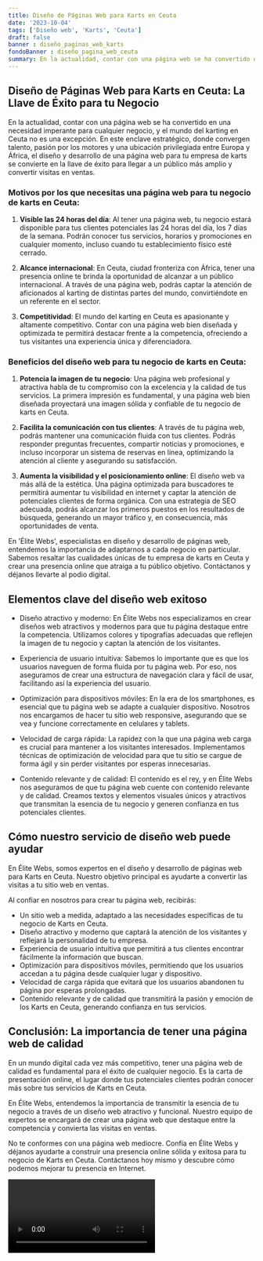 ```yaml
---
title: Diseño de Páginas Web para Karts en Ceuta
date: '2023-10-04'
tags: ['Diseño web', 'Karts', 'Ceuta']
draft: false
banner : diseño_paginas_web_karts
fondoBanner : diseño_pagina_web_ceuta
summary: En la actualidad, contar con una página web se ha convertido en una necesidad imperante para cualquier negocio, y el mundo del karting en Ceuta no es una excepción. En este enclave estratégico, donde convergen talento, pasión por los motores y una ubicación privilegiada entre Europa y África, el diseño y desarrollo de una página web para tu empresa de karts se convierte en la llave de éxito para llegar a un público más amplio y convertir visitas en ventas.
---
```


## Diseño de Páginas Web para Karts en Ceuta: La Llave de Éxito para tu Negocio

En la actualidad, contar con una página web se ha convertido en una necesidad imperante para cualquier negocio, y el mundo del karting en Ceuta no es una excepción. En este enclave estratégico, donde convergen talento, pasión por los motores y una ubicación privilegiada entre Europa y África, el diseño y desarrollo de una página web para tu empresa de karts se convierte en la llave de éxito para llegar a un público más amplio y convertir visitas en ventas.

### Motivos por los que necesitas una página web para tu negocio de karts en Ceuta:

1. **Visible las 24 horas del día**: Al tener una página web, tu negocio estará disponible para tus clientes potenciales las 24 horas del día, los 7 días de la semana. Podrán conocer tus servicios, horarios y promociones en cualquier momento, incluso cuando tu establecimiento físico esté cerrado.

2. **Alcance internacional**: En Ceuta, ciudad fronteriza con África, tener una presencia online te brinda la oportunidad de alcanzar a un público internacional. A través de una página web, podrás captar la atención de aficionados al karting de distintas partes del mundo, convirtiéndote en un referente en el sector.

3. **Competitividad**: El mundo del karting en Ceuta es apasionante y altamente competitivo. Contar con una página web bien diseñada y optimizada te permitirá destacar frente a la competencia, ofreciendo a tus visitantes una experiencia única y diferenciadora.

### Beneficios del diseño web para tu negocio de karts en Ceuta:

1. **Potencia la imagen de tu negocio**: Una página web profesional y atractiva habla de tu compromiso con la excelencia y la calidad de tus servicios. La primera impresión es fundamental, y una página web bien diseñada proyectará una imagen sólida y confiable de tu negocio de karts en Ceuta.

2. **Facilita la comunicación con tus clientes**: A través de tu página web, podrás mantener una comunicación fluida con tus clientes. Podrás responder preguntas frecuentes, compartir noticias y promociones, e incluso incorporar un sistema de reservas en línea, optimizando la atención al cliente y asegurando su satisfacción.

3. **Aumenta la visibilidad y el posicionamiento online**: El diseño web va más allá de la estética. Una página optimizada para buscadores te permitirá aumentar tu visibilidad en internet y captar la atención de potenciales clientes de forma orgánica. Con una estrategia de SEO adecuada, podrás alcanzar los primeros puestos en los resultados de búsqueda, generando un mayor tráfico y, en consecuencia, más oportunidades de venta.

En 'Élite Webs', especialistas en diseño y desarrollo de páginas web, entendemos la importancia de adaptarnos a cada negocio en particular. Sabemos resaltar las cualidades únicas de tu empresa de karts en Ceuta y crear una presencia online que atraiga a tu público objetivo. Contáctanos y déjanos llevarte al podio digital.

<GifSeo />

<Cta />

## Elementos clave del diseño web exitoso

- Diseño atractivo y moderno: En Élite Webs nos especializamos en crear diseños web atractivos y modernos para que tu página destaque entre la competencia. Utilizamos colores y tipografías adecuadas que reflejen la imagen de tu negocio y captan la atención de los visitantes.

- Experiencia de usuario intuitiva: Sabemos lo importante que es que los usuarios naveguen de forma fluida por tu página web. Por eso, nos aseguramos de crear una estructura de navegación clara y fácil de usar, facilitando así la experiencia del usuario.

- Optimización para dispositivos móviles: En la era de los smartphones, es esencial que tu página web se adapte a cualquier dispositivo. Nosotros nos encargamos de hacer tu sitio web responsive, asegurando que se vea y funcione correctamente en celulares y tablets.

- Velocidad de carga rápida: La rapidez con la que una página web carga es crucial para mantener a los visitantes interesados. Implementamos técnicas de optimización de velocidad para que tu sitio se cargue de forma ágil y sin perder visitantes por esperas innecesarias.

- Contenido relevante y de calidad: El contenido es el rey, y en Élite Webs nos aseguramos de que tu página web cuente con contenido relevante y de calidad. Creamos textos y elementos visuales únicos y atractivos que transmitan la esencia de tu negocio y generen confianza en tus potenciales clientes.

## Cómo nuestro servicio de diseño web puede ayudar

En Élite Webs, somos expertos en el diseño y desarrollo de páginas web para Karts en Ceuta. Nuestro objetivo principal es ayudarte a convertir las visitas a tu sitio web en ventas.

Al confiar en nosotros para crear tu página web, recibirás:

- Un sitio web a medida, adaptado a las necesidades específicas de tu negocio de Karts en Ceuta.
- Diseño atractivo y moderno que captará la atención de los visitantes y reflejará la personalidad de tu empresa.
- Experiencia de usuario intuitiva que permitirá a tus clientes encontrar fácilmente la información que buscan.
- Optimización para dispositivos móviles, permitiendo que los usuarios accedan a tu página desde cualquier lugar y dispositivo.
- Velocidad de carga rápida que evitará que los usuarios abandonen tu página por esperas prolongadas.
- Contenido relevante y de calidad que transmitirá la pasión y emoción de los Karts en Ceuta, generando confianza en tus servicios.

## Conclusión: La importancia de tener una página web de calidad

En un mundo digital cada vez más competitivo, tener una página web de calidad es fundamental para el éxito de cualquier negocio. Es la carta de presentación online, el lugar donde tus potenciales clientes podrán conocer más sobre tus servicios de Karts en Ceuta.

En Élite Webs, entendemos la importancia de transmitir la esencia de tu negocio a través de un diseño web atractivo y funcional. Nuestro equipo de expertos se encargará de crear una página web que destaque entre la competencia y convierta las visitas en ventas.

No te conformes con una página web mediocre. Confía en Élite Webs y déjanos ayudarte a construir una presencia online sólida y exitosa para tu negocio de Karts en Ceuta. Contáctanos hoy mismo y descubre cómo podemos mejorar tu presencia en Internet.

<Video />

<CtaBot job='Karts' city='Ceuta'/>

<Gmaps query='Ceuta+españa+maps' />